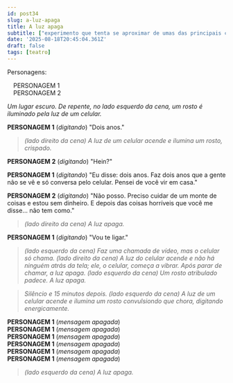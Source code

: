 ```yaml
---
id: post34
slug: a-luz-apaga
title: A luz apaga
subtitle: ["experimento que tenta se aproximar de umas das principais características do teatro do absurdo: a desconexão de linguagem."]
date: '2025-08-18T20:45:04.361Z'
draft: false
tags: [teatro]
---
```

Personagens: 

&emsp;PERSONAGEM 1  
&emsp;PERSONAGEM 2

_Um lugar escuro. De repente, no lado esquerdo da cena, um rosto
é iluminado pela luz de um celular._

**PERSONAGEM 1** (_digitando_) "Dois anos."

>_(lado direito da cena) A luz de um celular acende e ilumina um rosto, crispado._

**PERSONAGEM 2** (_digitando_) "Hein?"

**PERSONAGEM 1** (_digitando_) "Eu disse: dois anos. Faz dois anos que a gente não se vê
e só conversa pelo celular. Pensei de você vir em casa."

**PERSONAGEM 2** (_digitando_) "Não posso. Preciso cuidar de um monte de coisas
e estou sem dinheiro. E depois das coisas horríveis que você me disse... não tem como."

>_(lado direito da cena) A luz apaga._

**PERSONAGEM 1** (_digitando_) "Vou te ligar."

>_(lado esquerdo da cena) Faz uma chamada de vídeo, mas o celular só chama. 
(lado direito da cena) A luz do celular acende e não há ninguém atrás da tela;
ele, o celular, começa a vibrar. Após parar de chamar, a luz apaga. (lado esquerdo da cena) 
Um rosto atribulado padece. A luz apaga._

>_Silêncio e 15 minutos depois. (lado esquerdo da cena) A luz de um 
celular acende e ilumina um rosto convulsiondo que chora, digitando energicamente._

**PERSONAGEM 1** (_mensagem apagada_)  
**PERSONAGEM 1** (_mensagem apagada_)  
**PERSONAGEM 1** (_mensagem apagada_)  
**PERSONAGEM 1** (_mensagem apagada_)  
**PERSONAGEM 1** (_mensagem apagada_)  
**PERSONAGEM 1** (_mensagem apagada_)  

> _(lado esquerdo da cena) A luz apaga._